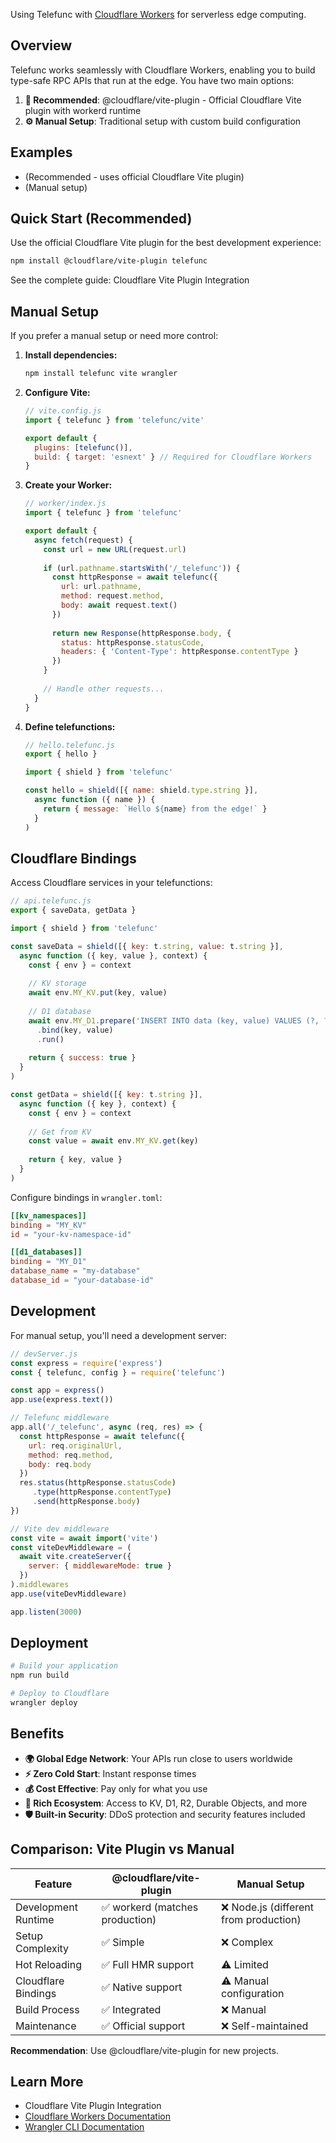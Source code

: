 
Using Telefunc with [Cloudflare Workers](https://workers.cloudflare.com/) for serverless edge computing.

## Overview

Telefunc works seamlessly with Cloudflare Workers, enabling you to build type-safe RPC APIs that run at the edge. You have two main options:

1. **🚀 Recommended**: <Link href="/cloudflare-vite-plugin">@cloudflare/vite-plugin</Link> - Official Cloudflare Vite plugin with workerd runtime
2. **⚙️ Manual Setup**: Traditional setup with custom build configuration

## Examples

- <RepoLink path="/examples/cloudflare-vite-plugin" /> (Recommended - uses official Cloudflare Vite plugin)
- <RepoLink path="/examples/cloudflare-workers" /> (Manual setup)

## Quick Start (Recommended)

Use the official Cloudflare Vite plugin for the best development experience:

```bash
npm install @cloudflare/vite-plugin telefunc
```

See the complete guide: <Link href="/cloudflare-vite-plugin">Cloudflare Vite Plugin Integration</Link>

## Manual Setup

If you prefer a manual setup or need more control:

1. **Install dependencies:**
   ```bash
   npm install telefunc vite wrangler
   ```

2. **Configure Vite:**
   ```js
   // vite.config.js
   import { telefunc } from 'telefunc/vite'

   export default {
     plugins: [telefunc()],
     build: { target: 'esnext' } // Required for Cloudflare Workers
   }
   ```

3. **Create your Worker:**
   ```js
   // worker/index.js
   import { telefunc } from 'telefunc'

   export default {
     async fetch(request) {
       const url = new URL(request.url)
       
       if (url.pathname.startsWith('/_telefunc')) {
         const httpResponse = await telefunc({
           url: url.pathname,
           method: request.method,
           body: await request.text()
         })
         
         return new Response(httpResponse.body, {
           status: httpResponse.statusCode,
           headers: { 'Content-Type': httpResponse.contentType }
         })
       }
       
       // Handle other requests...
     }
   }
   ```

4. **Define telefunctions:**
   ```js
   // hello.telefunc.js
   export { hello }
   
   import { shield } from 'telefunc'
   
   const hello = shield([{ name: shield.type.string }], 
     async function ({ name }) {
       return { message: `Hello ${name} from the edge!` }
     }
   )
   ```

## Cloudflare Bindings

Access Cloudflare services in your telefunctions:

```js
// api.telefunc.js
export { saveData, getData }

import { shield } from 'telefunc'

const saveData = shield([{ key: t.string, value: t.string }], 
  async function ({ key, value }, context) {
    const { env } = context
    
    // KV storage
    await env.MY_KV.put(key, value)
    
    // D1 database
    await env.MY_D1.prepare('INSERT INTO data (key, value) VALUES (?, ?)')
      .bind(key, value)
      .run()
    
    return { success: true }
  }
)

const getData = shield([{ key: t.string }], 
  async function ({ key }, context) {
    const { env } = context
    
    // Get from KV
    const value = await env.MY_KV.get(key)
    
    return { key, value }
  }
)
```

Configure bindings in `wrangler.toml`:

```toml
[[kv_namespaces]]
binding = "MY_KV"
id = "your-kv-namespace-id"

[[d1_databases]]
binding = "MY_D1"
database_name = "my-database"
database_id = "your-database-id"
```

## Development

For manual setup, you'll need a development server:

```js
// devServer.js
const express = require('express')
const { telefunc, config } = require('telefunc')

const app = express()
app.use(express.text())

// Telefunc middleware
app.all('/_telefunc', async (req, res) => {
  const httpResponse = await telefunc({
    url: req.originalUrl,
    method: req.method,
    body: req.body
  })
  res.status(httpResponse.statusCode)
     .type(httpResponse.contentType)
     .send(httpResponse.body)
})

// Vite dev middleware
const vite = await import('vite')
const viteDevMiddleware = (
  await vite.createServer({
    server: { middlewareMode: true }
  })
).middlewares
app.use(viteDevMiddleware)

app.listen(3000)
```

## Deployment

```bash
# Build your application
npm run build

# Deploy to Cloudflare
wrangler deploy
```

## Benefits

- **🌍 Global Edge Network**: Your APIs run close to users worldwide
- **⚡ Zero Cold Start**: Instant response times
- **💰 Cost Effective**: Pay only for what you use
- **🔧 Rich Ecosystem**: Access to KV, D1, R2, Durable Objects, and more
- **🛡️ Built-in Security**: DDoS protection and security features included

## Comparison: Vite Plugin vs Manual

| Feature | @cloudflare/vite-plugin | Manual Setup |
|---------|------------------------|--------------|
| Development Runtime | ✅ workerd (matches production) | ❌ Node.js (different from production) |
| Setup Complexity | ✅ Simple | ❌ Complex |
| Hot Reloading | ✅ Full HMR support | ⚠️ Limited |
| Cloudflare Bindings | ✅ Native support | ⚠️ Manual configuration |
| Build Process | ✅ Integrated | ❌ Manual |
| Maintenance | ✅ Official support | ❌ Self-maintained |

**Recommendation**: Use <Link href="/cloudflare-vite-plugin">@cloudflare/vite-plugin</Link> for new projects.

## Learn More

- <Link href="/cloudflare-vite-plugin">Cloudflare Vite Plugin Integration</Link>
- [Cloudflare Workers Documentation](https://developers.cloudflare.com/workers/)
- [Wrangler CLI Documentation](https://developers.cloudflare.com/workers/wrangler/)
